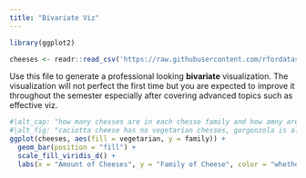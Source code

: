 ```yaml
---
title: "Bivariate Viz"
---
```

```r
library(ggplot2)
```
```r
cheeses <- readr::read_csv('https://raw.githubusercontent.com/rfordatascience/tidytuesday/main/data/2024/2024-06-04/cheeses.csv')
```

Use this file to generate a professional looking **bivariate** visualization.  The visualization will not perfect the first time but you are expected to improve it throughout the semester especially after covering advanced topics such as effective viz.
```r
#|alt_cap: "how many chesses are in each chesse family and how amny are vegetarian"
#|alt_fig: "caciotta cheese has no vegetarian chesses, gorgonzola is all vegetarian. "
ggplot(cheeses, aes(fill = vegetarian, y = family)) + 
  geom_bar(position = "fill") +
  scale_fill_viridis_d() +
  labs(x = "Amount of Cheeses", y = "Family of Cheese", color = "whether the chesse is vegetarian or not", title = "What Chesses in each Cheese Family are Vegetarian?" )
```

